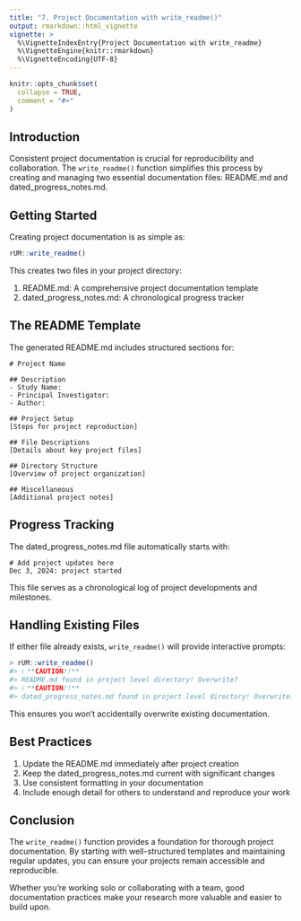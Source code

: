 ```yaml
---
title: "7. Project Documentation with write_readme()"
output: rmarkdown::html_vignette
vignette: >
  %\VignetteIndexEntry{Project Documentation with write_readme}
  %\VignetteEngine{knitr::rmarkdown}
  %\VignetteEncoding{UTF-8}
---
```


```r
knitr::opts_chunk$set(
  collapse = TRUE,
  comment = "#>"
)
```

## Introduction

Consistent project documentation is crucial for reproducibility and collaboration. The `write_readme()` function simplifies this process by creating and managing two essential documentation files: README.md and dated_progress_notes.md.

## Getting Started

Creating project documentation is as simple as:

````r
rUM::write_readme()
````

This creates two files in your project directory:

1. README.md: A comprehensive project documentation template
1. dated_progress_notes.md: A chronological progress tracker

## The README Template

The generated README.md includes structured sections for:

````
# Project Name

## Description
- Study Name: 
- Principal Investigator: 
- Author: 

## Project Setup
[Steps for project reproduction]

## File Descriptions
[Details about key project files]

## Directory Structure
[Overview of project organization]

## Miscellaneous
[Additional project notes]
````

## Progress Tracking

The dated_progress_notes.md file automatically starts with:

````
# Add project updates here
Dec 3, 2024: project started
````

This file serves as a chronological log of project developments and milestones.

## Handling Existing Files

If either file already exists, `write_readme()` will provide interactive prompts:

````r
> rUM::write_readme()
#> ℹ **CAUTION!!**
#> README.md found in project level directory! Overwrite?
#> ℹ **CAUTION!!**
#> dated_progress_notes.md found in project level directory! Overwrite?
````

This ensures you won't accidentally overwrite existing documentation.

## Best Practices

1. Update the README.md immediately after project creation
1. Keep the dated_progress_notes.md current with significant changes
1. Use consistent formatting in your documentation
1. Include enough detail for others to understand and reproduce your work

## Conclusion
The `write_readme()` function provides a foundation for thorough project documentation. By starting with well-structured templates and maintaining regular updates, you can ensure your projects remain accessible and reproducible.

Whether you're working solo or collaborating with a team, good documentation practices make your research more valuable and easier to build upon.
